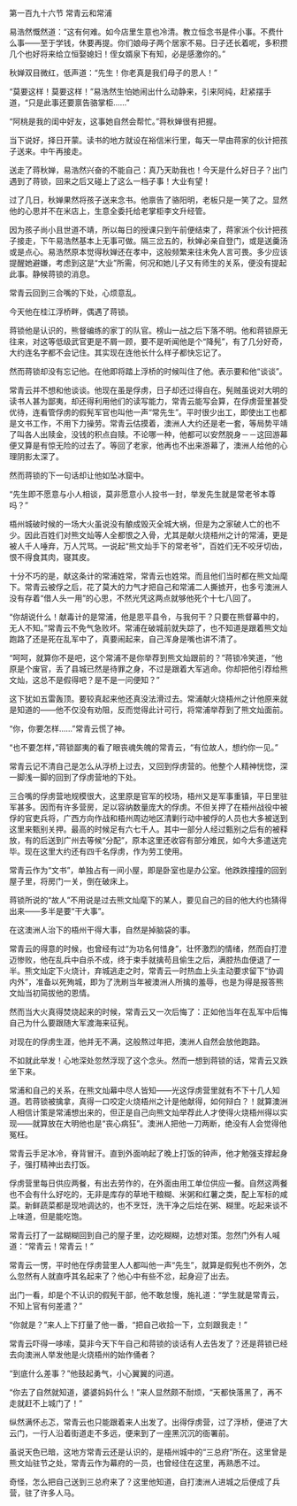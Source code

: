 

第一百九十六节 常青云和常浦

易浩然慨然道：“这有何难。如今店里生意也冷清。教立恒念书是件小事。不费什么事――至于学钱，休要再提。你们娘母子两个居家不易。日子还长着呢，多积攒几个也好将来给立恒娶媳妇！侄女婿泉下有知，必是感激你的。”

秋婵双目微红，低声道：“先生！你老真是我们母子的恩人！”

“莫要这样！莫要这样！”易浩然生怕她闹出什么动静来，引来阿纯，赶紧摆手道，“只是此事还要禀告骆掌柜……”

“阿桃是我的闺中好友，这事她自然会帮忙。”蒋秋婵很有把握。

当下说好，择日开蒙。读书的地方就设在裕信米行里，每天一早由蒋家的伙计把孩子送来。中午再接走。

送走了蒋秋婵，易浩然兴奋的不能自己：真乃天助我也！今天是什么好日子？出门遇到了蒋锁，回来之后又碰上了这么一档子事！大业有望！

过了几日，秋婵果然将孩子送来念书。他禀告了骆阳明，老板只是一笑了之。显然他的心思并不在米店上，生意全委托给老掌柜李文升经管。

因为孩子尚小且世道不靖，所以每日的授课只到午前便结束了，蒋家派个伙计把孩子接走，下午易浩然基本上无事可做。隔三岔五的，秋婵必亲自登门，或是送羹汤或是点心。易浩然原本觉得秋婵还在孝中，这般频繁来往未免人言可畏。多少应该提醒她避嫌，考虑到这是“大业”所需，何况和她儿子又有师生的关系，便没有提起此事。静候蒋锁的消息。

常青云回到三合嘴的下处，心烦意乱。

今天他在桂江浮桥畔，偶遇了蒋锁。

蒋锁他是认识的，熊督编练的家丁的队官。榜山一战之后下落不明。他和蒋锁原无往来，对这等低级武官更是不屑一顾，要不是听闻他是个“降髡”，有了几分好奇，大约连名字都不会记住。其实现在连他长什么样子都快忘记了。

然而蒋锁却没有忘记他。在他即将踏上浮桥的时候叫住了他。表示要和他“谈谈”。

常青云并不想和他谈谈。他现在虽是俘虏，日子却还过得自在。髡贼虽说对大明的读书人甚为鄙夷，却还得利用他们的读写能力，常青云能写会算，在俘虏营里甚受优待，连看管俘虏的假髡军官也叫他一声“常先生”。平时很少出工，即使出工也都是文书工作，不用下力操劳。常青云估摸着，澳洲人大约还是老一套，等局势平靖了叫各人出赎金，没钱的积点自赎。不论哪一种，他都可以安然脱身－－这回游幕便又算是有惊无险的过去了。等回了老家，他再也不出来游幕了，澳洲人给他的心理阴影太深了。

然而蒋锁的下一句话却让他如坠冰窟中。

“先生即不愿意与小人相谈，莫非愿意小人投书一封，举发先生就是常老爷本尊吗？”

梧州城破时候的一场大火虽说没有酿成毁灭全城大祸，但是为之家破人亡的也不少。因此百姓们对熊文灿等人全都恨之入骨，尤其是献火烧梧州之计的常浦，更是被人千人唾弃，万人咒骂。一说起“熊文灿手下的常老爷”，百姓们无不咬牙切齿，恨不得食其肉，寝其皮。

十分不巧的是，献这条计的常浦姓常，常青云也姓常。而且他们当时都在熊文灿麾下。常青云被俘之后，花了莫大的力气才把自己和常浦二人撕掳开，也多亏澳洲人没有存着“借人头一用”的心思，不然光凭这两点就够他死个十七八回了。

“你胡说什么！献毒计的是常浦，他是恩平县令，与我何干？只要在熊督幕中的，无人不知。”常青云不免气急败坏。常浦在破城前就失踪了，也不知道是跟着熊文灿跑路了还是死在乱军中了，真要闹起来，自己浑身是嘴也讲不清了。

“呵呵，就算你不是吧，这个常浦不是你举荐到熊文灿跟前的？”蒋锁冷笑道，“他原是个废官，丢了县城已然是待罪之身，不过是跟着大军逃命。你却把他引荐给熊文灿，这总不是假得吧？是不是一问便知？”

这下犹如五雷轰顶。要较真起来他还真没法滑过去。常浦献火烧梧州之计他原来就是知道的――他不仅没有劝阻，反而觉得此计可行，将常浦举荐到了熊文灿面前。

“你，你要怎样……”常青云慌了神。

“也不要怎样，”蒋锁鄙夷的看了眼丧魂失魄的常青云，“有位故人，想约你一见。”

常青云记不清自己是怎么从浮桥上过去，又回到俘虏营的。他整个人精神恍惚，深一脚浅一脚的回到了俘虏营地的下处。

三合嘴的俘虏营地规模很大，这里原是官军的校场，梧州又是军事重镇，平日里驻军甚多。因而有许多营房，足以容纳数量庞大的俘虏。不但关押了在梧州战役中被俘的官吏兵将，广西方向作战和梧州周边地区清剿行动中被俘的人员也大多被送到这里来甄别关押。最高的时候足有六七千人。其中一部分人经过甄别之后有的被释放，有的后送到广州去等候“分配”，原本这里还收容有部分难民，如今大多遣送完毕。现在这里大约还有四千名俘虏，作为劳工使用。

常青云作为“文书”，单独占有一间小屋，即是卧室也是办公室。他跌跌撞撞的回到屋子里，将房门一关，倒在破床上。

蒋锁所说的“故人”不用说是过去熊文灿麾下的某人，要见自己的目的他大约也猜得出来――多半是要“干大事”。

在这澳洲人治下的梧州干得大事，自然是掉脑袋的事。

常青云的得意的时候，也曾经有过“为功名何惜身”，壮怀激烈的情绪，然而自打澄迈惨败，他在乱兵中自杀不成，终于束手就擒苟且偷生之后，满腔热血便退了一半。熊文灿定下火烧计，弃城逃走之时，常青云一时热血上头主动要求留下“协调内外”，准备以死殉城，即为了洗刷当年被澳洲人所擒的羞辱，也是为得是报答熊文灿当初简拔他的恩情。

然而当大火真得焚烧起来的时候，常青云又一次后悔了：正如他当年在乱军中后悔自己为什么要跟随大军渡海来征髡。

对现在的俘虏生涯，他并无不满，这般熬过年把，澳洲人自然会放他跑路。

不如就此举发！心地深处忽然浮现了这个念头。然而一想到蒋锁的话，常青云又跌坐下来。

常浦和自己的关系，在熊文灿幕中尽人皆知――光这俘虏营里就有不下十几人知道。若蒋锁被擒拿，真得一口咬定火烧梧州之计是他献得，如何辩白？！就算澳洲人相信计策是常浦想出来的，但正是自己向熊文灿举荐此人才使得火烧梧州得以实现――就算放在大明他也是“丧心病狂”。澳洲人把他一刀两断，绝没有人会觉得他冤枉。

常青云手足冰冷，脊背冒汗。直到外面响起了晚上打饭的钟声，他才勉强支撑起身子，强打精神出去打饭。

俘虏营里每日供应两餐，有出去劳作的，在外面由用工单位供应一餐。自然这两餐也不会有什么好吃的，无非是库存的草地干粮糊、米粥和红薯之类，配上军标的咸菜。新鲜蔬菜都是现地调达的，也不烹饪，洗干净之后烩在粥、糊里。吃起来谈不上味道，但是能吃饱。

常青云打了一盆糊糊回到自己的屋子里，边吃糊糊，边想对策。忽然门外有人喊道：“常青云！常青云！”

常青云一愣，平时他在俘虏营里人人都叫他一声“先生”，就算是假髡也不例外，怎么忽然有人就直呼其名起来了？他心中有些不忿，起身迎了出去。

出门一看，却是个不认识的假髡干部，他不敢怠慢，施礼道：“学生就是常青云，不知上官有何差遣？”

“你就是？”来人上下打量了他一番，“把自己收拾一下，立刻跟我走！”

常青云吓得一哆嗦，莫非今天下午自己和蒋锁的谈话有人去告发了？还是蒋锁已经去向澳洲人举发他是火烧梧州的始作俑者？

“到底什么差事？”他鼓起勇气，小心翼翼的问道。

“你去了自然就知道，婆婆妈妈什么！”来人显然颇不耐烦，“天都快落黑了，再不走就赶不上城门了！”

纵然满怀忐忑，常青云也只能跟着来人出发了。出得俘虏营，过了浮桥，便进了大云门，一行人沿着街道走不多远，便来到了一座黑沉沉的衙署前。

虽说天色已暗，这地方常青云还是认识的，是梧州城中的“三总府”所在。这里曾是熊文灿驻节之处，常青云作为幕府的一员，也曾经住在这里，再熟悉不过。

奇怪，怎么把自己送到三总府来了？这里他知道，自打澳洲人进城之后便成了兵营，驻了许多人马。

